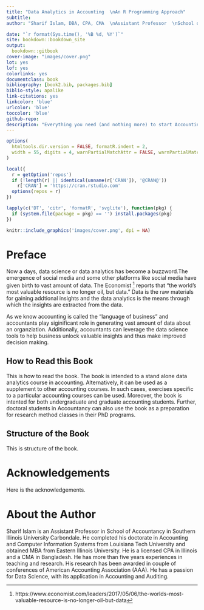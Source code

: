 ```yaml
--- 
title: "Data Analytics in Accounting  \nAn R Programming Approach"
subtitle: 
author: "Sharif Islam, DBA, CPA, CMA  \nAssistant Professor  \nSchool of Accountancy  \nCollege of Business & Analytics  \nSouthern Illinois University Carbondale" 

date: "`r format(Sys.time(), '%B %d, %Y')`"
site: bookdown::bookdown_site
output: 
  bookdown::gitbook
cover-image: "images/cover.png"
lot: yes
lof: yes 
colorlinks: yes 
documentclass: book
bibliography: [book2.bib, packages.bib]
biblio-style: apalike
link-citations: yes
linkcolor: 'blue'
urlcolor: 'blue' 
toccolor: 'blue'
github-repo:
description: "Everything you need (and nothing more) to start Accounting Analytics."
---
```



```r
options(
  htmltools.dir.version = FALSE, formatR.indent = 2,
  width = 55, digits = 4, warnPartialMatchAttr = FALSE, warnPartialMatchDollar = FALSE
)

local({
  r = getOption('repos')
  if (!length(r) || identical(unname(r['CRAN']), '@CRAN@'))
    r['CRAN'] = 'https://cran.rstudio.com' 
  options(repos = r)
})

lapply(c('DT', 'citr', 'formatR', 'svglite'), function(pkg) {
  if (system.file(package = pkg) == '') install.packages(pkg)
})
```


```r
knitr::include_graphics('images/cover.png', dpi = NA)
```

# Preface  {-} 

\renewcommand{\chaptermark}[1]{\markboth{\uppercase{#1}}{\uppercase{#1}}}
\chaptermark{Preface}

Now a days, data science or data analytics has become a buzzword.The emergence of social media and some other platforms like social media have given birth to vast amount of data. The Economist [^1] reports that "the world's most valuable resource is no longer oil, but data." Data is the raw materials for gaining addtional insights and the data analytics is the means through which the insights are extracted from the data. 

As we know accounting is called the "language of business" and accountants play siginificant role in generating vast amount of data about an organziation. Additionally, accountants can leverage the data science tools to help business unlock valuable insights  and thus make improved decision making. 


## How to Read this Book  {-}

This is how to read the book. The book is intended to a stand alone data analytics course in accounting. Alternatively, it can be used as a supplement to other accounting courses. In such cases, exercises specific to a particular accounting courses can be used. Moreover, the book is intented for both undergraduate and graduate accounting students. Further, doctoral students in Accountancy can also use the book as a preparation for research method classes in their PhD programs. 

## Structure of the Book {-}

This is structure of the book.


# Acknowledgements  {-} 

Here is the acknowledgements. 


# About the Author  {-} 

Sharif Islam is an Assistant Professor in School of Accountancy in Southern Illinois University Carbondale. He completed his doctorate in Accounting and Computer Information Systems from Louisiana Tech University and obtained MBA from Eastern Illinois University. He is a licensed CPA in Illinois and a CMA in Bangladesh. He has more than five years experiences in teaching and research. His research has been awarded in couple of conferences of American Accounting Association (AAA). He has a passion for Data Science, with its application in Accounting and Auditing.

\renewcommand{\chaptermark}[1]{\markboth{\uppercase{\thechapter. \ #1}}{}}


[^1]: https://www.economist.com/leaders/2017/05/06/the-worlds-most-valuable-resource-is-no-longer-oil-but-data
